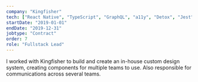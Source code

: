 ```yaml
---
company: "Kingfisher"
tech: ["React Native", "TypeScript", "GraphQL", "a11y", "Detox", "Jest"]
startDate: "2019-01-01"
endDate: "2019-12-31"
jobtype: "Contract"
order: 7
role: "Fullstack Lead"
---
```


I worked with Kingfisher to build and create an in-house custom design system, creating components for multiple teams to use. Also responsible for communications across several teams.
